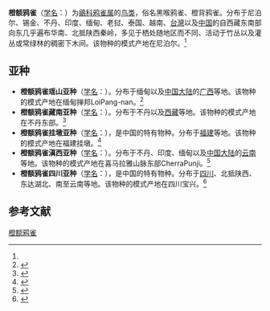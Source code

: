 {{Speciesbox
| name = 橙额鸦雀
| status = LC | status_system = iucn3.1 
| status_ref = <ref name=iucn>{{IUCN2008|   assessors = [[BirdLife_International|BirdLife International]] | year = 2009 | id = 148802 | title = Paradoxornis nipalensis|downloaded = 2010-1-28}}</ref>
| image = Black-throated Parrotbill East Sikkim India 19.04.2015.jpg
| genus = Paradoxornis
| species = nipalensis
| authority = (Hodgson 1837)<ref name='id3435'>{{cite web| url =http://www.bioinfo.cn/db05/BjdwSpecies.php?action=view&id=3435| title =橙额鸦雀| work =《中国动物物种编目数据库》| publisher =中国科学院微生物研究所| author =中国科学院动物研究所| accessdate =2009-04-04| deadurl =yes| archiveurl =https://web.archive.org/web/20160305012545/http://www.bioinfo.cn/db05/BjdwSpecies.php?action=view&id=3435| archivedate =2016-03-05}}</ref>
}}

'''橙额鸦雀'''（[[学名|学名]]：{{lang|la|''Paradoxornis nipalensis''}}）为[[鶲科|鶲科]][[鸦雀属|鸦雀属]]的[[鸟类|鸟类]]，俗名黑喉鸦雀、橙背鸦雀。分布于尼泊尔、锡金、不丹、印度、缅甸、老挝、泰国、越南、[[台灣|台灣]]以及[[中国|中国]]的自西藏东南部向东几乎遍布华南、北抵陕西秦岭，多见于栖处随地区而不同、活动于竹丛以及灌丛或常绿林的稠密下木间。该物种的模式产地在尼泊尔。<ref name='id3435'/>

==亚种==
*'''橙额鸦雀瑶山亚种'''（[[学名|学名]]：{{lang|la|''Paradoxornis nipalensis craddocki''}}）。分布于缅甸以及[[中国大陆|中国大陆]]的[[广西|广西]]等地。该物种的模式产地在缅甸掸邦LoiPang-nan。<ref name='id3436'>{{cite web| url =http://www.bioinfo.cn/db05/BjdwSpecies.php?action=view&id=3436| title =橙额鸦雀瑶山亚种| work =《中国动物物种编目数据库》| publisher =中国科学院微生物研究所| author =中国科学院动物研究所| accessdate =2009-04-04| deadurl =yes| archiveurl =https://web.archive.org/web/20160305061952/http://www.bioinfo.cn/db05/BjdwSpecies.php?action=view&id=3436| archivedate =2016-03-05}}</ref>
*'''橙额鸦雀藏南亚种'''（[[学名|学名]]：{{lang|la|''Paradoxornis nipalensis crocotius''}}）。分布于不丹以及[[西藏|西藏]]等地。该物种的模式产地在不丹东部。<ref name='id3437'>{{cite web| url =http://www.bioinfo.cn/db05/BjdwSpecies.php?action=view&id=3437| title =橙额鸦雀藏南亚种| work =《中国动物物种编目数据库》| publisher =中国科学院微生物研究所| author =中国科学院动物研究所| accessdate =2009-04-04| deadurl =yes| archiveurl =https://web.archive.org/web/20160305034306/http://www.bioinfo.cn/db05/BjdwSpecies.php?action=view&id=3437| archivedate =2016-03-05}}</ref>
*'''橙额鸦雀挂墩亚种'''（[[学名|学名]]：{{lang|la|''Paradoxornis nipalensis pallidus''}}），是中国的特有物种。分布于[[福建|福建]]等地。该物种的模式产地在福建挂墩。<ref name='id3439'>{{cite web| url =http://www.bioinfo.cn/db05/BjdwSpecies.php?action=view&id=3439| title =橙额鸦雀挂墩亚种| work =《中国动物物种编目数据库》| publisher =中国科学院微生物研究所| author =中国科学院动物研究所| accessdate =2009-04-04| deadurl =yes| archiveurl =https://web.archive.org/web/20160305074449/http://www.bioinfo.cn/db05/BjdwSpecies.php?action=view&id=3439| archivedate =2016-03-05}}</ref>
*'''橙额鸦雀滇西亚种'''（[[学名|学名]]：{{lang|la|''Paradoxornis nipalensis poliotis''}}）。分布于不丹、印度、缅甸以及[[中国大陆|中国大陆]]的[[云南|云南]]等地。该物种的模式产地在喜马拉雅山脉东部CherraPunji。<ref name='id3440'>{{cite web| url =http://www.bioinfo.cn/db05/BjdwSpecies.php?action=view&id=3440| title =橙额鸦雀滇西亚种| work =《中国动物物种编目数据库》| publisher =中国科学院微生物研究所| author =中国科学院动物研究所| accessdate =2009-04-04| deadurl =yes| archiveurl =https://web.archive.org/web/20160305010216/http://www.bioinfo.cn/db05/BjdwSpecies.php?action=view&id=3440| archivedate =2016-03-05}}</ref>
*'''橙额鸦雀四川亚种'''（[[学名|学名]]：{{lang|la|''Paradoxornis nipalensis verreauxi''}}），是中国的特有物种。分布于[[四川|四川]]、北抵陕西、东达湖北、南至云南等地。该物种的模式产地在四川宝兴。<ref name='id3441'>{{cite web| url =http://www.bioinfo.cn/db05/BjdwSpecies.php?action=view&id=3441| title =橙额鸦雀四川亚种| work =《中国动物物种编目数据库》| publisher =中国科学院微生物研究所| author =中国科学院动物研究所| accessdate =2009-04-04| deadurl =yes| archiveurl =https://web.archive.org/web/20160305102922/http://www.bioinfo.cn/db05/BjdwSpecies.php?action=view&id=3441| archivedate =2016-03-05}}</ref>

== 参考文献 ==
{{reflist}}
{{Taxonbar|from=Q27075564}}

[[Category:鸦雀属|橙额鸦雀]]